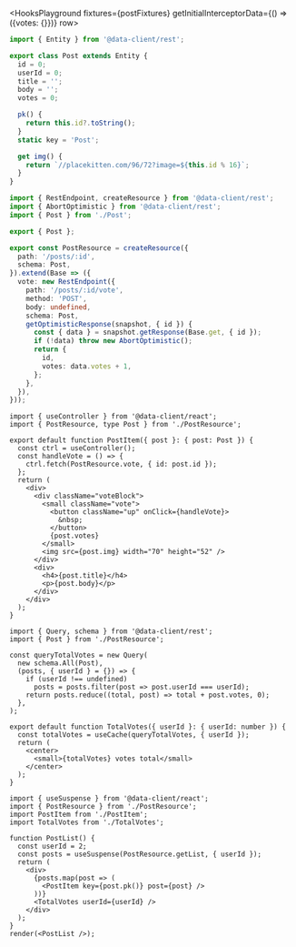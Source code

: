 
<HooksPlayground fixtures={postFixtures} getInitialInterceptorData={() => ({votes: {}})} row>

```ts title="Post" collapsed
import { Entity } from '@data-client/rest';

export class Post extends Entity {
  id = 0;
  userId = 0;
  title = '';
  body = '';
  votes = 0;

  pk() {
    return this.id?.toString();
  }
  static key = 'Post';

  get img() {
    return `//placekitten.com/96/72?image=${this.id % 16}`;
  }
}
```

```ts title="PostResource" {16-23}
import { RestEndpoint, createResource } from '@data-client/rest';
import { AbortOptimistic } from '@data-client/rest';
import { Post } from './Post';

export { Post };

export const PostResource = createResource({
  path: '/posts/:id',
  schema: Post,
}).extend(Base => ({
  vote: new RestEndpoint({
    path: '/posts/:id/vote',
    method: 'POST',
    body: undefined,
    schema: Post,
    getOptimisticResponse(snapshot, { id }) {
      const { data } = snapshot.getResponse(Base.get, { id });
      if (!data) throw new AbortOptimistic();
      return {
        id,
        votes: data.votes + 1,
      };
    },
  }),
}));
```

```tsx title="PostItem" {7} collapsed
import { useController } from '@data-client/react';
import { PostResource, type Post } from './PostResource';

export default function PostItem({ post }: { post: Post }) {
  const ctrl = useController();
  const handleVote = () => {
    ctrl.fetch(PostResource.vote, { id: post.id });
  };
  return (
    <div>
      <div className="voteBlock">
        <small className="vote">
          <button className="up" onClick={handleVote}>
            &nbsp;
          </button>
          {post.votes}
        </small>
        <img src={post.img} width="70" height="52" />
      </div>
      <div>
        <h4>{post.title}</h4>
        <p>{post.body}</p>
      </div>
    </div>
  );
}
```

```tsx title="TotalVotes" collapsed
import { Query, schema } from '@data-client/rest';
import { Post } from './PostResource';

const queryTotalVotes = new Query(
  new schema.All(Post),
  (posts, { userId } = {}) => {
    if (userId !== undefined)
      posts = posts.filter(post => post.userId === userId);
    return posts.reduce((total, post) => total + post.votes, 0);
  },
);

export default function TotalVotes({ userId }: { userId: number }) {
  const totalVotes = useCache(queryTotalVotes, { userId });
  return (
    <center>
      <small>{totalVotes} votes total</small>
    </center>
  );
}
```

```tsx title="PostList" collapsed
import { useSuspense } from '@data-client/react';
import { PostResource } from './PostResource';
import PostItem from './PostItem';
import TotalVotes from './TotalVotes';

function PostList() {
  const userId = 2;
  const posts = useSuspense(PostResource.getList, { userId });
  return (
    <div>
      {posts.map(post => (
        <PostItem key={post.pk()} post={post} />
      ))}
      <TotalVotes userId={userId} />
    </div>
  );
}
render(<PostList />);
```

</HooksPlayground>
